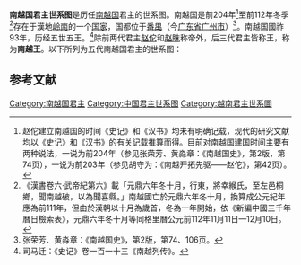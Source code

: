 '''南越国君主世系图'''是历任[[南越国|南越国]]君主的世系图。南越国是前204年<ref>赵佗建立南越国的时间《史记》和《汉书》均未有明确记载，现代的研究文献均以《史记》和《汉书》的有关记载推算而得。目前对南越国建国时间主要有两种说法，一说为前204年（参见张荣芳、黄淼章：《南越国史》，第2版，第74页），一说为前203年（参见胡守为：《南越开拓先驱——赵佗》，第42页）。</ref>至前112年冬季<ref name="h">《漢書卷六·武帝紀第六》載「元鼎六年冬十月，行東，將幸緱氏，至左邑桐鄉，聞南越破，以為聞喜縣。」南越國亡於元鼎六年冬十月，換算成公元紀年應為前111年，但由於漢朝以十月為歲首，冬為一年開始，依《新編中國三千年曆日檢索表》，元鼎六年冬十月等同格里曆公元前112年11月11日—12月10日。</ref>存在于漢地[[岭南|岭南]]的一个[[国家|国家]]，国都位于[[番禺_(古代)|番禺]]（今[[广东省|广东省]][[广州市|广州市]]）<ref>张荣芳、黄淼章：《南越国史》，第2版，第74、106页。</ref>。南越国國祚93年，历经五世五王。<ref>司马迁：《史记》卷一百一十三《南越列传》。</ref>除前两代君主[[赵佗|赵佗]]和[[赵眜|赵眜]]称帝外，后三代君主皆称王，称为'''南越王'''。以下所列为五代南越国君主的世系图：	
<center>	
{{chart/start}}	
{{chart| | | | | Wu |Wu=<sup>(1)</sup>'''南越武帝'''[[赵佗|赵佗]]<br><small>前257年-'''前204年-前137年'''}}	
{{chart| | | | | |!| }}	
{{chart| | | | | Sh |Sh=太子[[赵仲始|赵仲始]]<small>前219年-“前204”-前171年}}	
{{chart| | | | | |!| }}	
{{chart| | | | | We |We=<sup>(2)</sup>'''南越文帝'''[[赵眜|赵眜]]<br><small>前176年-'''前137年-前125年'''}}
{{chart| | | | | |!| }}	
{{chart| | | | | Mi |Mi=<sup>(3)</sup>'''南越明王'''[[赵婴齐_(南越国)|赵婴齐]]<br><small>？-'''前125年-前113年'''}}	
{{chart| |,|-|-|-|(| }}	
{{chart| Jd | | Ai |Ai=<sup>(4)</sup>'''南越哀王'''[[赵兴|赵兴]]<br><small>？-'''前113年-前112年夏季<ref name="j">《史記·卷一百一十三·南越列傳·第五十三》載「呂嘉攻殺王、太后及漢使者。遣人告蒼梧秦王及其諸郡縣，立明王長男越妻子術陽侯建德為王」，又《漢書·卷六·武帝紀第六》載「元鼎五年夏四月，南越王相呂嘉反，殺漢使者及其王、王太后。」查《新編中國三千年曆日檢索表》，元鼎五年夏四月等同格里曆西元前112年5月18日至6月15日。</ref>'''|Jd=<sup>(5)</sup>[[赵建德|赵建德]]<br><small>？-'''前112年夏季<ref name="j"></ref>-前112年冬季<ref name="h"></ref>'''}}	
{{chart/end}}	
</center>

== 参考文献 ==
{{reflist}}

{{南越国}}
{{中国君主世系图}} 

[[Category:南越国君主|Category:南越国君主]]
[[Category:中国君主世系图|Category:中国君主世系图]]
[[Category:越南君主世系圖|Category:越南君主世系圖]]